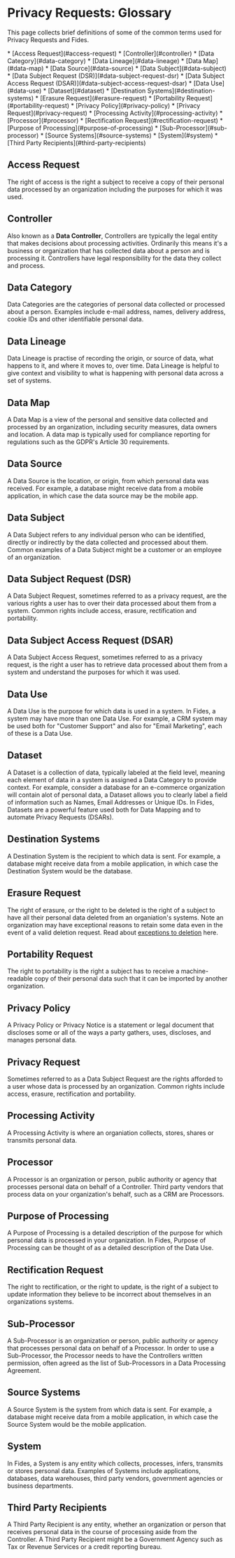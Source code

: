
# Privacy Requests: Glossary


This page collects brief definitions of some of the common terms used for Privacy Requests and Fides.

<div class="glossary-list">
* [Access Request](#access-request)
* [Controller](#controller)
* [Data Category](#data-category)
* [Data Lineage](#data-lineage)
* [Data Map](#data-map)
* [Data Source](#data-source)
* [Data Subject](#data-subject)
* [Data Subject Request (DSR)](#data-subject-request-dsr)
* [Data Subject Access Request (DSAR)](#data-subject-access-request-dsar)
* [Data Use](#data-use)
* [Dataset](#dataset)
* [Destination Systems](#destination-systems)
* [Erasure Request](#erasure-request)
* [Portability Request](#portability-request)
* [Privacy Policy](#privacy-policy)
* [Privacy Request](#privacy-request)
* [Processing Activity](#processing-activity)
* [Processor](#processor)
* [Rectification Request](#rectification-request)
* [Purpose of Processing](#purpose-of-processing)
* [Sub-Processor](#sub-processor)
* [Source Systems](#source-systems)
* [System](#system)
* [Third Party Recipients](#third-party-recipients)
</div>

## Access Request
The right of access is the right a subject to receive a copy of their personal data processed by an organization including the purposes for which it was used.

## Controller
Also known as a **Data Controller**, Controllers are typically the legal entity that makes decisions about processing activities. Ordinarily this means it's a business or organization that has collected data about a person and is processing it. Controllers have legal responsibility for the data they collect and process. 

## Data Category
Data Categories are the categories of personal data collected or processed about a person. Examples include e-mail address, names, delivery address, cookie IDs and other identifiable personal data.

## Data Lineage
Data Lineage is practise of recording the origin, or source of data, what happens to it, and where it moves to, over time. Data Lineage is helpful to give context and visibility to what is happening with personal data across a set of systems.

## Data Map
A Data Map is a view of the personal and sensitive data collected and processed by an organization, including security measures, data owners and location. A data map is typically used for compliance reporting for regulations such as the GDPR's Article 30 requirements.

## Data Source
A Data Source is the location, or origin, from which personal data was received. For example, a database might receive data from a mobile application, in which case the data source may be the mobile app.

## Data Subject
A Data Subject refers to any individual person who can be identified, directly or indirectly by the data collected and processed about them. Common examples of a Data Subject might be a customer or an employee of an organization.

## Data Subject Request (DSR)
A Data Subject Request, sometimes referred to as a privacy request, are the various rights a user has to over their data processed about them from a system. Common rights include access, erasure, rectification and portability.

## Data Subject Access Request (DSAR)
A Data Subject Access Request, sometimes referred to as a privacy request, is the right a user has to retrieve data processed about them from a system and understand the purposes for which it was used.

## Data Use
A Data Use is the purpose for which data is used in a system. In Fides, a system may have more than one Data Use. For example, a CRM system may be used both for "Customer Support" and also for "Email Marketing", each of these is a Data Use.

## Dataset
A Dataset is a collection of data, typically labeled at the field level, meaning each element of data in a system is assigned a Data Category to provide context. For example, consider a database for an e-commerce organization will contain alot of personal data, a Dataset allows you to clearly label a field of information such as Names, Email Addresses or Unique IDs. In Fides, Datasets are a powerful feature used both for Data Mapping and to automate Privacy Requests (DSARs).

## Destination Systems
A Destination System is the recipient to which data is sent. For example, a database might receive data from a mobile application, in which case the Destination System would be the database.

## Erasure Request
The right of erasure, or the right to be deleted is the right of a subject to have all their personal data deleted from an organiation's systems. Note an organization may have exceptional reasons to retain some data even in the event of a valid deletion request. Read about [exceptions to deletion](/tutorials/privacy-requests/privacy-requests-fundamentals#exceptions-to-privacy-requests) here.

## Portability Request
The right to portability is the right a subject has to receive a machine-readable copy of their personal data such that it can be imported by another organization. 

## Privacy Policy
A Privacy Policy or Privacy Notice is a statement or legal document that discloses some or all of the ways a party gathers, uses, discloses, and manages personal data.

## Privacy Request
Sometimes referred to as a Data Subject Request are the rights afforded to a user whose data is processed by an organization. Common rights include access, erasure, rectification and portability.

## Processing Activity
A Processing Activity is where an organiation collects, stores, shares or transmits personal data.

## Processor
A Processor is an organization or person, public authority or agency that processes personal data on behalf of a Controller. Third party vendors that process data on your organization's behalf, such as a CRM are Processors.

## Purpose of Processing
A Purpose of Processing is a detailed description of the purpose for which personal data is processed in your organization. In Fides, Purpose of Processing can be thought of as a detailed description of the Data Use.

## Rectification Request
The right to rectification, or the right to update, is the right of a subject to update information they believe to be incorrect about themselves in an organizations systems.

## Sub-Processor
A Sub-Processor is an organization or person, public authority or agency that processes personal data on behalf of a Processor. In order to use a Sub-Processor, the Processor needs to have the Controllers written permission, often agreed as the list of Sub-Processors in a Data Processing Agreement.

## Source Systems
A Source System is the system from which data is sent. For example, a database might receive data from a mobile application, in which case the Source System would be the mobile application.

## System
In Fides, a System is any entity which collects, processes, infers, transmits or stores personal data. Examples of Systems include applications, databases, data warehouses, third party vendors, government agencies or business departments.

## Third Party Recipients
A Third Party Recipient is any entity, whether an organization or person that receives personal data in the course of processing aside from the Controller. A Third Party Recipient might be a Government Agency such as Tax or Revenue Services or a credit reporting bureau.



